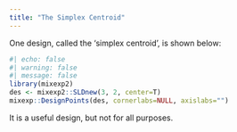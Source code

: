 ---
title: "The Simplex Centroid"
---

One design, called the 'simplex centroid', is shown below:

```{r}
#| echo: false
#| warning: false
#| message: false
library(mixexp2)
des <- mixexp2::SLDnew(3, 2, center=T)
mixexp::DesignPoints(des, cornerlabs=NULL, axislabs="")
```

It is a useful design, but not for all purposes.

